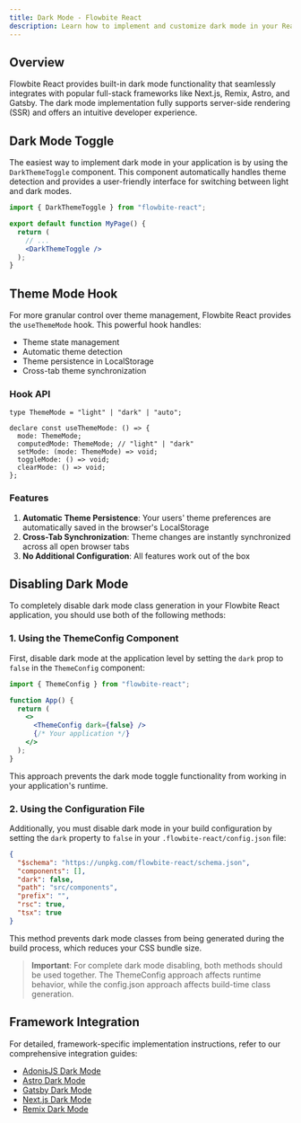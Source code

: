 ```yaml
---
title: Dark Mode - Flowbite React
description: Learn how to implement and customize dark mode in your React application using Flowbite and Tailwind CSS. Includes step-by-step instructions for theme switching, SSR support, and framework-specific integrations.
---
```


## Overview

Flowbite React provides built-in dark mode functionality that seamlessly integrates with popular full-stack frameworks like Next.js, Remix, Astro, and Gatsby. The dark mode implementation fully supports server-side rendering (SSR) and offers an intuitive developer experience.

## Dark Mode Toggle

The easiest way to implement dark mode in your application is by using the `DarkThemeToggle` component. This component automatically handles theme detection and provides a user-friendly interface for switching between light and dark modes.

```jsx
import { DarkThemeToggle } from "flowbite-react";

export default function MyPage() {
  return (
    // ...
    <DarkThemeToggle />
  );
}
```

## Theme Mode Hook

For more granular control over theme management, Flowbite React provides the `useThemeMode` hook. This powerful hook handles:

- Theme state management
- Automatic theme detection
- Theme persistence in LocalStorage
- Cross-tab theme synchronization

### Hook API

```tsx
type ThemeMode = "light" | "dark" | "auto";

declare const useThemeMode: () => {
  mode: ThemeMode;
  computedMode: ThemeMode; // "light" | "dark"
  setMode: (mode: ThemeMode) => void;
  toggleMode: () => void;
  clearMode: () => void;
};
```

### Features

1. **Automatic Theme Persistence**: Your users' theme preferences are automatically saved in the browser's LocalStorage
2. **Cross-Tab Synchronization**: Theme changes are instantly synchronized across all open browser tabs
3. **No Additional Configuration**: All features work out of the box

## Disabling Dark Mode

To completely disable dark mode class generation in your Flowbite React application, you should use both of the following methods:

### 1. Using the ThemeConfig Component

First, disable dark mode at the application level by setting the `dark` prop to `false` in the `ThemeConfig` component:

```jsx
import { ThemeConfig } from "flowbite-react";

function App() {
  return (
    <>
      <ThemeConfig dark={false} />
      {/* Your application */}
    </>
  );
}
```

This approach prevents the dark mode toggle functionality from working in your application's runtime.

### 2. Using the Configuration File

Additionally, you must disable dark mode in your build configuration by setting the `dark` property to `false` in your `.flowbite-react/config.json` file:

```json {4}
{
  "$schema": "https://unpkg.com/flowbite-react/schema.json",
  "components": [],
  "dark": false,
  "path": "src/components",
  "prefix": "",
  "rsc": true,
  "tsx": true
}
```

This method prevents dark mode classes from being generated during the build process, which reduces your CSS bundle size.

> **Important**: For complete dark mode disabling, both methods should be used together. The ThemeConfig approach affects runtime behavior, while the config.json approach affects build-time class generation.

## Framework Integration

For detailed, framework-specific implementation instructions, refer to our comprehensive integration guides:

- [AdonisJS Dark Mode](/docs/guides/adonisjs#dark-mode)
- [Astro Dark Mode](/docs/guides/astro#dark-mode)
- [Gatsby Dark Mode](/docs/guides/gatsby#dark-mode)
- [Next.js Dark Mode](/docs/guides/nextjs#dark-mode)
- [Remix Dark Mode](/docs/guides/remix#dark-mode)
